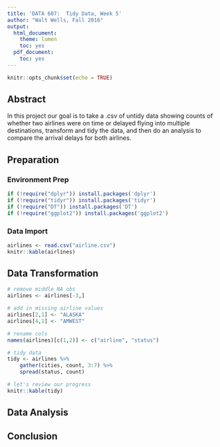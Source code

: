 ```yaml
---
title: 'DATA 607:  Tidy Data, Week 5'
author: "Walt Wells, Fall 2016"
output:
  html_document:
    theme: lumen
    toc: yes
  pdf_document:
    toc: yes
---
```


```r
knitr::opts_chunk$set(echo = TRUE)

```

## Abstract

In this project our goal is to take a .csv of untidy data showing counts of whether two airlines were on time or delayed flying into multiple destinations, transform and tidy the data, and then do an analysis to compare the arrival delays for both airlines.  

## Preparation
### Environment Prep

```r
if (!require("dplyr")) install.packages('dplyr')
if (!require("tidyr")) install.packages('tidyr')
if (!require("DT")) install.packages('DT')
if (!require("ggplot2")) install.packages('ggplot2')
```

### Data Import

```r
airlines <- read.csv("airline.csv")
knitr::kable(airlines)
```

## Data Transformation

```r
# remove middle NA obs
airlines <- airlines[-3,]

# add in missing airline values
airlines[2,1] <- "ALASKA"
airlines[4,1] <- "AMWEST"

# rename cols
names(airlines)[c(1,2)] <- c("airline", "status")

# tidy data
tidy <- airlines %>% 
    gather(cities, count, 3:7) %>% 
    spread(status, count)

# let's review our progress
knitr::kable(tidy)
```


## Data Analysis


## Conclusion

